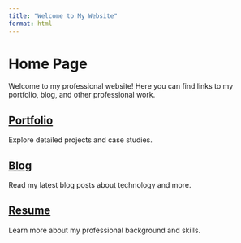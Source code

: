 ```yaml
---
title: "Welcome to My Website"
format: html
---
```


# Home Page

Welcome to my professional website! Here you can find links to my portfolio, blog, and other professional work.

## [Portfolio](./content/portfolio/portfolio.html)
Explore detailed projects and case studies.

## [Blog](./content/blog/blog.html)
Read my latest blog posts about technology and more.

## [Resume](./content/resume/resume.html)
Learn more about my professional background and skills.
